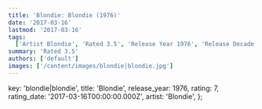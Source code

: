 ```yaml
---
title: 'Blondie: Blondie (1976)'
date: '2017-03-16'
lastmod: '2017-03-16'
tags:
  ['Artist Blondie', 'Rated 3.5', 'Release Year 1976', 'Release Decade 1970']
summary: 'Rated 3.5'
authors: ['default']
images: ['/content/images/blondie|blondie.jpg']
---
```


  key: 'blondie|blondie',
  title: 'Blondie',
  release_year: 1976,
  rating: 7,
  rating_date: '2017-03-16T00:00:00.000Z',
  artist: 'Blondie',
};

<MusicRating data={data} />
